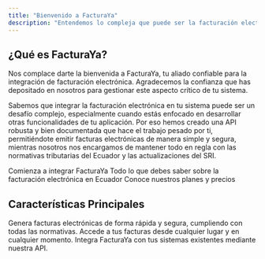 ```yaml
---
title: "Bienvenido a FacturaYa"
description: "Entendemos lo compleja que puede ser la facturación electrónica, por eso nuestra misión es simplificar tu día a día y permitirte enfocarte en lo que realmente importa: hacer crecer tu negocio."
---
```


## ¿Qué es FacturaYa?

Nos complace darte la bienvenida a FacturaYa, tu aliado confiable para la integración de facturación electrónica. Agradecemos la confianza que has depositado en nosotros para gestionar este aspecto crítico de tu sistema.

Sabemos que integrar la facturación electrónica en tu sistema puede ser un desafío complejo, especialmente cuando estás enfocado en desarrollar otras funcionalidades de tu aplicación. Por eso hemos creado una API robusta y bien documentada que hace el trabajo pesado por ti, permitiéndote emitir facturas electrónicas de manera simple y segura, mientras nosotros nos encargamos de mantener todo en regla con las normativas tributarias del Ecuador y las actualizaciones del SRI.

<CardGroup>
  <Card title="API Reference" icon="code" href="/api-reference/introduction">
    Comienza a integrar FacturaYa
  </Card>
  <Card title="Facturación en Ecuador" icon="book-open" href="/ecuador-info">
    Todo lo que debes saber sobre la facturación electrónica en Ecuador
  </Card>
  <Card title="Precios" icon="money-bill" href="https://facturaya.app/#pricing">
    Conoce nuestros planes y precios
  </Card>
</CardGroup>

## Características Principales

<AccordionGroup>
  <Accordion icon="receipt" title="Facturación Electrónica">
    Genera facturas electrónicas de forma rápida y segura, cumpliendo con todas
    las normativas.
  </Accordion>
  <Accordion icon="cloud" title="Almacenamiento en la Nube">
    Accede a tus facturas desde cualquier lugar y en cualquier momento.
  </Accordion>
  <Accordion icon="code" title="API Robusta">
    Integra FacturaYa con tus sistemas existentes mediante nuestra API.
  </Accordion>
</AccordionGroup>
